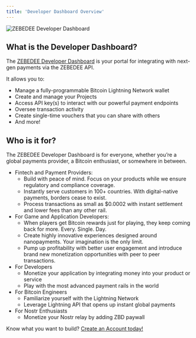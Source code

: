 ```yaml
---
title: 'Developer Dashboard Overview'
---
```


<Frame type="glass" caption="ZEBEDEE Developer Dashboard">
  <img src="/img/v2/devdash/devdash1.png" alt="ZEBEDEE Developer Dashboard" />
</Frame>
<br />

## What is the Developer Dashboard?[​](#what-is-the-developer-dashboard "Direct link to heading")

The [ZEBEDEE Developer Dashboard](https://dashboard.zebedee.io) is your portal for integrating with next-gen payments via the ZEBEDEE API.

It allows you to:

*   Manage a fully-programmable Bitcoin Lightning Network wallet
*   Create and manage your Projects
*   Access API key(s) to interact with our powerful payment endpoints
*   Oversee transaction activity
*   Create single-time vouchers that you can share with others
*   And more!

## Who is it for?[​](#who-is-it-for "Direct link to heading")

The ZEBEDEE Developer Dashboard is for everyone, whether you’re a global payments provider, a Bitcoin enthusiast, or somewhere in between.

*   Fintech and Payment Providers:
    *   Build with peace of mind. Focus on your products while we ensure regulatory and compliance coverage.
    *   Instantly serve customers in 100+ countries. With digital-native payments, borders cease to exist.
    *   Process transactions as small as $0.0002 with instant settlement and lower fees than any other rail.
*   For Game and Application Developers:
    *   When players get Bitcoin rewards just for playing, they keep coming back for more. Every. Single. Day.
    *   Create highly innovative experiences designed around nanopayments. Your imagination is the only limit.
    *   Pump up profitability with better user engagement and introduce brand new monetization opportunities with peer to peer transactions.
*   For Developers
    *   Monetize your application by integrating money into your product or service
    *   Play with the most advanced payment rails in the world
*   For Bitcoin Engineers
    *   Familiarize yourself with the Lightning Network
    *   Leverage Lightning API that opens up instant global payments
*   For Nostr Enthusiasts
    *   Monetize your Nostr relay by adding ZBD paywall

Know what you want to build? [Create an Account today!](https://dashboard.zebedee.io/signup)